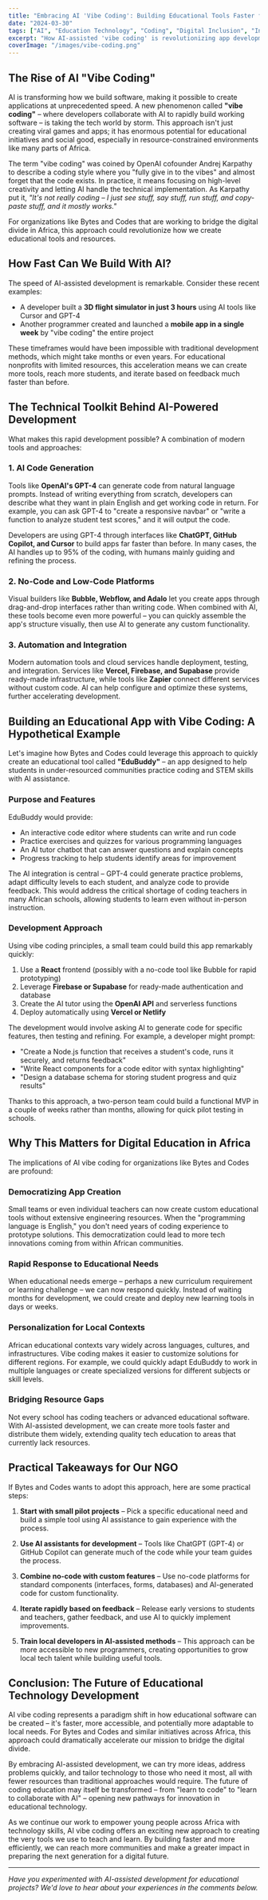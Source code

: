 ```yaml
---
title: "Embracing AI 'Vibe Coding': Building Educational Tools Faster for African Communities"
date: "2024-03-30"
tags: ["AI", "Education Technology", "Coding", "Digital Inclusion", "Innovation"]
excerpt: "How AI-assisted 'vibe coding' is revolutionizing app development and can help bridge the digital divide in Africa by enabling faster creation of educational tools."
coverImage: "/images/vibe-coding.png"
---
```


## The Rise of AI "Vibe Coding"

AI is transforming how we build software, making it possible to create applications at unprecedented speed. A new phenomenon called **"vibe coding"** – where developers collaborate with AI to rapidly build working software – is taking the tech world by storm. This approach isn't just creating viral games and apps; it has enormous potential for educational initiatives and social good, especially in resource-constrained environments like many parts of Africa.

The term "vibe coding" was coined by OpenAI cofounder Andrej Karpathy to describe a coding style where you "fully give in to the vibes" and almost forget that the code exists. In practice, it means focusing on high-level creativity and letting AI handle the technical implementation. As Karpathy put it, *"It's not really coding – I just see stuff, say stuff, run stuff, and copy-paste stuff, and it mostly works."*

For organizations like Bytes and Codes that are working to bridge the digital divide in Africa, this approach could revolutionize how we create educational tools and resources.

## How Fast Can We Build With AI?

The speed of AI-assisted development is remarkable. Consider these recent examples:

- A developer built a **3D flight simulator in just 3 hours** using AI tools like Cursor and GPT-4
- Another programmer created and launched a **mobile app in a single week** by "vibe coding" the entire project

These timeframes would have been impossible with traditional development methods, which might take months or even years. For educational nonprofits with limited resources, this acceleration means we can create more tools, reach more students, and iterate based on feedback much faster than before.

## The Technical Toolkit Behind AI-Powered Development

What makes this rapid development possible? A combination of modern tools and approaches:

### 1. AI Code Generation

Tools like **OpenAI's GPT-4** can generate code from natural language prompts. Instead of writing everything from scratch, developers can describe what they want in plain English and get working code in return. For example, you can ask GPT-4 to "create a responsive navbar" or "write a function to analyze student test scores," and it will output the code.

Developers are using GPT-4 through interfaces like **ChatGPT, GitHub Copilot, and Cursor** to build apps far faster than before. In many cases, the AI handles up to 95% of the coding, with humans mainly guiding and refining the process.

### 2. No-Code and Low-Code Platforms

Visual builders like **Bubble, Webflow, and Adalo** let you create apps through drag-and-drop interfaces rather than writing code. When combined with AI, these tools become even more powerful – you can quickly assemble the app's structure visually, then use AI to generate any custom functionality.

### 3. Automation and Integration

Modern automation tools and cloud services handle deployment, testing, and integration. Services like **Vercel, Firebase, and Supabase** provide ready-made infrastructure, while tools like **Zapier** connect different services without custom code. AI can help configure and optimize these systems, further accelerating development.

## Building an Educational App with Vibe Coding: A Hypothetical Example

Let's imagine how Bytes and Codes could leverage this approach to quickly create an educational tool called **"EduBuddy"** – an app designed to help students in under-resourced communities practice coding and STEM skills with AI assistance.

### Purpose and Features

EduBuddy would provide:
- An interactive code editor where students can write and run code
- Practice exercises and quizzes for various programming languages
- An AI tutor chatbot that can answer questions and explain concepts
- Progress tracking to help students identify areas for improvement

The AI integration is central – GPT-4 could generate practice problems, adapt difficulty levels to each student, and analyze code to provide feedback. This would address the critical shortage of coding teachers in many African schools, allowing students to learn even without in-person instruction.

### Development Approach

Using vibe coding principles, a small team could build this app remarkably quickly:

1. Use a **React** frontend (possibly with a no-code tool like Bubble for rapid prototyping)
2. Leverage **Firebase or Supabase** for ready-made authentication and database
3. Create the AI tutor using the **OpenAI API** and serverless functions
4. Deploy automatically using **Vercel or Netlify**

The development would involve asking AI to generate code for specific features, then testing and refining. For example, a developer might prompt:
- "Create a Node.js function that receives a student's code, runs it securely, and returns feedback"
- "Write React components for a code editor with syntax highlighting"
- "Design a database schema for storing student progress and quiz results"

Thanks to this approach, a two-person team could build a functional MVP in a couple of weeks rather than months, allowing for quick pilot testing in schools.

## Why This Matters for Digital Education in Africa

The implications of AI vibe coding for organizations like Bytes and Codes are profound:

### Democratizing App Creation

Small teams or even individual teachers can now create custom educational tools without extensive engineering resources. When the "programming language is English," you don't need years of coding experience to prototype solutions. This democratization could lead to more tech innovations coming from within African communities.

### Rapid Response to Educational Needs

When educational needs emerge – perhaps a new curriculum requirement or learning challenge – we can now respond quickly. Instead of waiting months for development, we could create and deploy new learning tools in days or weeks.

### Personalization for Local Contexts

African educational contexts vary widely across languages, cultures, and infrastructures. Vibe coding makes it easier to customize solutions for different regions. For example, we could quickly adapt EduBuddy to work in multiple languages or create specialized versions for different subjects or skill levels.

### Bridging Resource Gaps

Not every school has coding teachers or advanced educational software. With AI-assisted development, we can create more tools faster and distribute them widely, extending quality tech education to areas that currently lack resources.

## Practical Takeaways for Our NGO

If Bytes and Codes wants to adopt this approach, here are some practical steps:

1. **Start with small pilot projects** – Pick a specific educational need and build a simple tool using AI assistance to gain experience with the process.

2. **Use AI assistants for development** – Tools like ChatGPT (GPT-4) or GitHub Copilot can generate much of the code while your team guides the process.

3. **Combine no-code with custom features** – Use no-code platforms for standard components (interfaces, forms, databases) and AI-generated code for custom functionality.

4. **Iterate rapidly based on feedback** – Release early versions to students and teachers, gather feedback, and use AI to quickly implement improvements.

5. **Train local developers in AI-assisted methods** – This approach can be more accessible to new programmers, creating opportunities to grow local tech talent while building useful tools.

## Conclusion: The Future of Educational Technology Development

AI vibe coding represents a paradigm shift in how educational software can be created – it's faster, more accessible, and potentially more adaptable to local needs. For Bytes and Codes and similar initiatives across Africa, this approach could dramatically accelerate our mission to bridge the digital divide.

By embracing AI-assisted development, we can try more ideas, address problems quickly, and tailor technology to those who need it most, all with fewer resources than traditional approaches would require. The future of coding education may itself be transformed – from "learn to code" to "learn to collaborate with AI" – opening new pathways for innovation in educational technology.

As we continue our work to empower young people across Africa with technology skills, AI vibe coding offers an exciting new approach to creating the very tools we use to teach and learn. By building faster and more efficiently, we can reach more communities and make a greater impact in preparing the next generation for a digital future.

---

*Have you experimented with AI-assisted development for educational projects? We'd love to hear about your experiences in the comments below.*